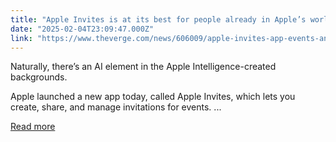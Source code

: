 ```yaml
---
title: "Apple Invites is at its best for people already in Apple’s world"
date: "2025-02-04T23:09:47.000Z"
link: "https://www.theverge.com/news/606009/apple-invites-app-events-android-iphone-partiful"
---
```


Naturally, there’s an AI element in the Apple Intelligence-created backgrounds.

Apple launched a new app today, called Apple Invites, which lets you create, share, and manage invitations for events. ...

[Read more](https://www.theverge.com/news/606009/apple-invites-app-events-android-iphone-partiful)
